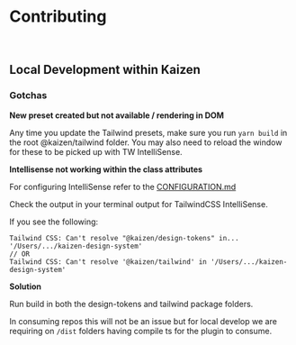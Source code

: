 
<Meta title="Systems/Tailwind/Contributing to this package" />

# Contributing

<br/>

## Local Development within Kaizen

### Gotchas

**New preset created but not available / rendering in DOM**

Any time you update the Tailwind presets, make sure you run `yarn build` in the root @kaizen/tailwind folder. You may also need to reload the window for these to be picked up with TW IntelliSense.

**Intellisense not working within the class attributes**

For configuring IntelliSense refer to the [CONFIGURATION.md](/story/systems-tailwind-preset-configuration--page)

Check the output in your terminal output for TailwindCSS IntelliSense.

If you see the following:

```
Tailwind CSS: Can't resolve "@kaizen/design-tokens" in... '/Users/.../kaizen-design-system'
// OR
Tailwind CSS: Can't resolve '@kaizen/tailwind' in '/Users/.../kaizen-design-system'
```

**Solution**

Run build in both the design-tokens and tailwind package folders.

In consuming repos this will not be an issue but for local develop we are requiring on `/dist` folders having compile ts for the plugin to consume.
